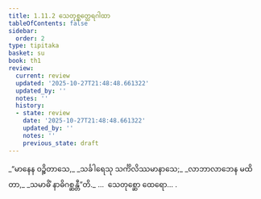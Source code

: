 ```yaml
---
title: 1.11.2 သေတုစ္ဆတ္ထေရဂါထာ
tableOfContents: false
sidebar:
  order: 2
type: tipitaka
basket: su
book: th1
review:
  current: review
  updated: '2025-10-27T21:48:48.661322'
  updated_by: ''
  notes: ''
  history:
  - state: review
    date: '2025-10-27T21:48:48.661322'
    updated_by: ''
    notes: ''
    previous_state: draft
---
```



<ReviewStatus review={frontmatter.review} showDetails={true} />

<HypothesisAnnotation frontmatter={frontmatter} />

<DynamicBreadcrumb />

<Division number="102" book="th1" e="ch" v="19" p="242">

<Paragraph number="229" type="verses" book="th1">
_“မာနေန ဝဉ္စိတာသေ,_  
_သင်္ခါရေသု သင်္ကိလိဿမာနာသေ;_  
_လာဘာလာဘေန မထိတာ,_  
_သမာဓိံ နာဓိဂစ္ဆန္တီ”တိ._  


</Paragraph>
</Division>

<Paragraph number="230" type="center" book="th1">
…  သေတုစ္ဆော ထေရော… .
</Paragraph>